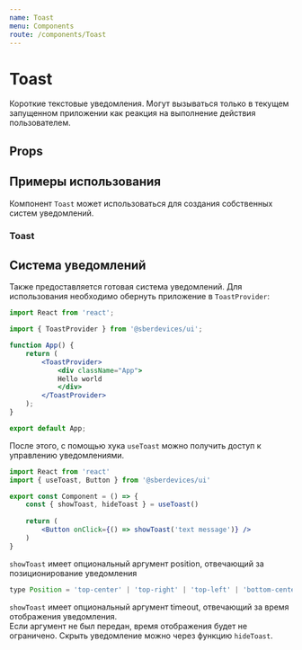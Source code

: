 ```yaml
---
name: Toast
menu: Components
route: /components/Toast
---
```





<ThemeSelect />

# Toast
Короткие текстовые уведомления. Могут вызываться только в текущем запущенном приложении как реакция на выполнение действия пользователем.

## Props
<Props of={Toast} />


## Примеры использования
Компонент ``Toast`` может использоваться для создания собственных систем уведомлений.  

### Toast
<Playground>
  <ThemeBackground>
        <Toast text="Short Text Message Without Action" />
  </ThemeBackground>
</Playground>

## Система уведомлений
Также предоставляется готовая система уведомлений. Для использования необходимо обернуть приложение в ``ToastProvider``:

```jsx
import React from 'react';

import { ToastProvider } from '@sberdevices/ui';

function App() {
    return (
        <ToastProvider>
            <div className="App">
            Hello world
            </div>
        </ToastProvider>
    );
}

export default App;
```

После этого, с помощью хука ``useToast`` можно получить доступ к управлению уведомлениями.

```jsx
import React from 'react'
import { useToast, Button } from '@sberdevices/ui'

export const Component = () => {
    const { showToast, hideToast } = useToast()
    
    return (
        <Button onClick={() => showToast('text message')} />
    )
}
```

``showToast`` имеет опциональный аргумент position, отвечающий за позиционирование уведомления
```jsx
type Position = 'top-center' | 'top-right' | 'top-left' | 'bottom-center' | 'bottom-right' | 'bottom-left';
```

``showToast`` имеет опциональный аргумент timeout, отвечающий за время отображения уведомления.  
Если аргумент не был передан, время отображения будет не ограничено. Скрыть уведомление можно через функцию ``hideToast``.  
